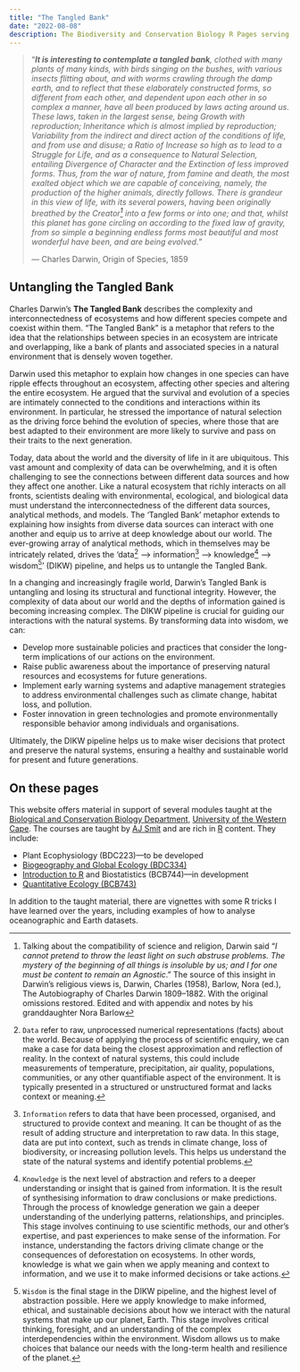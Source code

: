 ```yaml
---
title: "The Tangled Bank"
date: "2022-08-08"
description: The Biodiversity and Conservation Biology R Pages serving BDC334, BCB743, and BCB744
---
```


> "***It is interesting to contemplate a tangled bank**, clothed with many plants of many kinds, with birds singing on the bushes, with various insects flitting about, and with worms crawling through the damp earth, and to reflect that these elaborately constructed forms, so different from each other, and dependent upon each other in so complex a manner, have all been produced by laws acting around us. These laws, taken in the largest sense, being Growth with reproduction; Inheritance which is almost implied by reproduction; Variability from the indirect and direct action of the conditions of life, and from use and disuse; a Ratio of Increase so high as to lead to a Struggle for Life, and as a consequence to Natural Selection, entailing Divergence of Character and the Extinction of less improved forms. Thus, from the war of nature, from famine and death, the most exalted object which we are capable of conceiving, namely, the production of the higher animals, directly follows. There is grandeur in this view of life, with its several powers, having been originally breathed by the Creator[^1] into a few forms or into one; and that, whilst this planet has gone circling on according to the fixed law of gravity, from so simple a beginning endless forms most beautiful and most wonderful have been, and are being evolved.*"
>
> --- Charles Darwin, Origin of Species, 1859

## Untangling the Tangled Bank

Charles Darwin's **The Tangled Bank** describes the complexity and interconnectedness of ecosystems and how different species compete and coexist within them. "The Tangled Bank" is a metaphor that refers to the idea that the relationships between species in an ecosystem are intricate and overlapping, like a bank of plants and associated species in a natural environment that is densely woven together.

Darwin used this metaphor to explain how changes in one species can have ripple effects throughout an ecosystem, affecting other species and altering the entire ecosystem. He argued that the survival and evolution of a species are intimately connected to the conditions and interactions within its environment. In particular, he stressed the importance of natural selection as the driving force behind the evolution of species, where those that are best adapted to their environment are more likely to survive and pass on their traits to the next generation.

Today, data about the world and the diversity of life in it are ubiquitous. This vast amount and complexity of data can be overwhelming, and it is often challenging to see the connections between different data sources and how they affect one another. Like a natural ecosystem that richly interacts on all fronts, scientists dealing with environmental, ecological, and biological data must understand the interconnectedness of the different data sources, analytical methods, and models. The 'Tangled Bank' metaphor extends to explaining how insights from diverse data sources can interact with one another and equip us to arrive at deep knowledge about our world. The ever-growing array of analytical methods, which in themselves may be intricately related, drives the 'data[^2] --> information[^3] --> knowledge[^4] --> wisdom[^5]' (DIKW) pipeline, and helps us to untangle the Tangled Bank.

In a changing and increasingly fragile world, Darwin's Tangled Bank is untangling and losing its structural and functional integrity. However, the complexity of data about our world and the depths of information gained is becoming increasing complex. The DIKW pipeline is crucial for guiding our interactions with the natural systems. By transforming data into wisdom, we can:

* Develop more sustainable policies and practices that consider the long-term implications of our actions on the environment.
* Raise public awareness about the importance of preserving natural resources and ecosystems for future generations.
* Implement early warning systems and adaptive management strategies to address environmental challenges such as climate change, habitat loss, and pollution.
* Foster innovation in green technologies and promote environmentally responsible behavior among individuals and organisations.

Ultimately, the DIKW pipeline helps us to make wiser decisions that protect and preserve the natural systems, ensuring a healthy and sustainable world for present and future generations.


[^1]: Talking about the compatibility of science and religion, Darwin said "*I cannot pretend to throw the least light on such abstruse problems. The mystery of the beginning of all things is insoluble by us; and I for one must be content to remain an Agnostic*." The source of this insight in Darwin's religious views is, Darwin, Charles (1958), Barlow, Nora (ed.), The Autobiography of Charles Darwin 1809–1882. With the original omissions restored. Edited and with appendix and notes by his granddaughter Nora Barlow

[^2]: `Data` refer to raw, unprocessed numerical representations (facts) about the world. Because of applying the process of scientific enquiry, we can make a case for data being the closest approximation and reflection of reality. In the context of natural systems, this could include measurements of temperature, precipitation, air quality, populations, communities, or any other quantifiable aspect of the environment. It is typically presented in a structured or unstructured format and lacks context or meaning.

[^3]: `Information` refers to data that have been processed, organised, and structured to provide context and meaning. It can be thought of as the result of adding structure and interpretation to raw data. In this stage, data are put into context, such as trends in climate change, loss of biodiversity, or increasing pollution levels. This helps us understand the state of the natural systems and identify potential problems.

[^4]: `Knowledge` is the next level of abstraction and refers to a deeper understanding or insight that is gained from information. It is the result of synthesising information to draw conclusions or make predictions. Through the process of knowledge generation we gain a deeper understanding of the underlying patterns, relationships, and principles. This stage involves continuing to use scientific methods, our and other's expertise, and past experiences to make sense of the information. For instance, understanding the factors driving climate change or the consequences of deforestation on ecosystems. In other words, knowledge is what we gain when we apply meaning and context to information, and we use it to make informed decisions or take actions.

[^5]: `Wisdom` is the final stage in the DIKW pipeline, and the highest level of abstraction possible. Here we apply knowledge to make informed, ethical, and sustainable decisions about how we interact with the natural systems that make up our planet, Earth. This stage involves critical thinking, foresight, and an understanding of the complex interdependencies within the environment. Wisdom allows us to make choices that balance our needs with the long-term health and resilience of the planet.

## On these pages

This website offers material in support of several modules taught at the [Biological and Conservation Biology Department](https://www.uwc.ac.za/study/all-areas-of-study/departments/department-of-biodiversity-and-conservation-biology/overview), [University of the Western Cape](http://www.uwc.ac.za/). The courses are taught by [AJ Smit](https://www.uwc.ac.za/study/all-areas-of-study/departments/department-of-biodiversity-and-conservation-biology/people) and are rich in [R](https://cran.r-project.org/) content. They include:

-   Plant Ecophysiology (BDC223)---to be developed
-   [Biogeography and Global Ecology (BDC334)](BDC334/BDC334_index.qmd)
-   [Introduction to R](BCB744/BCB744_index.qmd) and Biostatistics (BCB744)---in development
-   [Quantitative Ecology (BCB743)](BCB743/BCB743_index.qmd)

In addition to the taught material, there are vignettes with some R tricks I have learned over the years, including examples of how to analyse oceanographic and Earth datasets.
